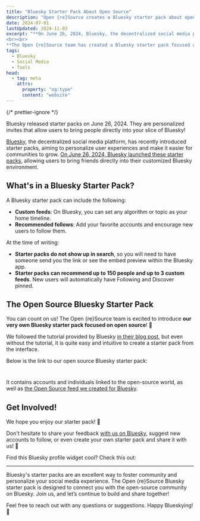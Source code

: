 ```yaml
---
title: "Bluesky Starter Pack About Open Source"
description: "Open {re}Source creates a Bluesky starter pack about open source"
date: 2024-07-01
lastUpdated: 2024-11-03
excerpt: "**On June 26, 2024, Bluesky, the decentralized social media platform, introduced starter packs** to enhance user experience and facilitate community growth. These personalized invites allow users to bring friends directly into their customized Bluesky environments. A starter pack can include custom feeds and recommended follows, encouraging new users to connect with favorite accounts. Although not searchable, starter packs can be shared via links or embed previews within the Bluesky app.
<br><br>
**The Open {re}Source team has created a Bluesky starter pack focused on the open-source community.** They curated a selection of accounts and individuals related to open source, along with a custom \"Open Source\" feed. This starter pack, available through a QR code or link, invites users to join and engage with the open source community on Bluesky. Feedback and suggestions are welcomed, fostering a collaborative and personalized social media experience."
tags:
  - Bluesky
  - Social Media
  - Tools
head:
  - tag: meta
    attrs:
      property: "og:type"
      content: "website"
---
```



{/* prettier-ignore */}
<p class="lead">Bluesky released starter packs on June 26, 2024. They are personalized invites that allow users to bring people directly into your slice of Bluesky!</p>

[Bluesky](https://bsky.social), the decentralized social media platform, has recently introduced starter packs, aiming to personalize user experiences and make it easier for communities to grow. [On June 26, 2024, Bluesky launched these starter packs](https://bsky.social/about/blog/06-26-2024-starter-packs), allowing users to bring friends directly into their customized Bluesky environment.

## What's in a Bluesky Starter Pack?

A Bluesky starter pack can include the following:

- **Custom feeds**: On Bluesky, you can set any algorithm or topic as your home timeline.
- **Recommended follows**: Add your favorite accounts and encourage new users to follow them.

At the time of writing:

- **Starter packs do not show up in search**, so you will need to have someone send you the link or see the embed preview within the Bluesky app.
- **Starter packs can recommend up to 150 people and up to 3 custom feeds**. New users will automatically have Following and Discover pinned.

## The Open Source Bluesky Starter Pack

You can count on us! The Open \{re\}Source team is excited to introduce **our very own Bluesky starter pack focused on open source**! 🚀

We followed the tutorial provided by Bluesky [in their blog post](https://bsky.social/about/blog/06-26-2024-starter-packs), but even without the tutorial, it is quite easy and intuitive to create a starter pack from the interface.

Below is the link to our open source Bluesky starter pack:

<a href="https://go.bsky.app/BrzaZ72" style="display: flex; margin-top: 20px; margin-bottom: 20px">
	<ContentImage
		src="/images/bluesky-starter-pack.png"
		alt="Go to the Open {re}Source Bluesky starter pack"
		width="300"
		height="430"
	/>
</a>

It contains accounts and individuals linked to the open-source world, as well as [the Open Source feed we created for Bluesky](https://bsky.app/profile/did:plc:7qnsmqeluaybzzdfuaic4ulf/feed/aaaitsh7hqhew).

## Get Involved!

We hope you enjoy our starter pack! 🎉

Don't hesitate to share your feedback [with us on Bluesky](https://bsky.app/profile/openresource.dev), suggest new accounts to follow, or even create your own starter pack and share it with us! 🙌

<BlueskyProfile handle="openresource.dev" />

Find this Bluesky profile widget cool? Check this out:

<ShowcaseGitHubRepo
	env="saurabhdaware"
	repo="bsky-widget"
	img="30949385"
	description="Unofficial Bluesky widget to render cute profile cards in your website ^_^"
/>

---

Bluesky's starter packs are an excellent way to foster community and personalize your social media experience. The Open \{re\}Source Bluesky starter pack is designed to connect you with the open-source community on Bluesky. Join us, and let’s continue to build and share together!

Feel free to reach out with any questions or suggestions. Happy Blueskying! 🚀
